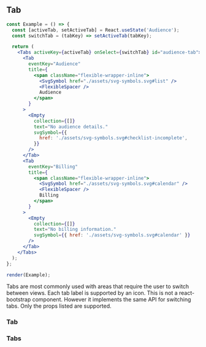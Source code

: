 
## Tab

```jsx live=true
const Example = () => {
  const [activeTab, setActiveTab] = React.useState('Audience');
  const switchTab = (tabKey) => setActiveTab(tabKey);

  return (
    <Tabs activeKey={activeTab} onSelect={switchTab} id="audience-tab">
      <Tab
        eventKey="Audience"
        title={
          <span className="flexible-wrapper-inline">
            <SvgSymbol href="./assets/svg-symbols.svg#list" />
            <FlexibleSpacer />
            Audience
          </span>
        }
      >
        <Empty
          collection={[]}
          text="No audience details."
          svgSymbol={{
            href: './assets/svg-symbols.svg#checklist-incomplete',
          }}
        />
      </Tab>
      <Tab
        eventKey="Billing"
        title={
          <span className="flexible-wrapper-inline">
            <SvgSymbol href="./assets/svg-symbols.svg#calendar" />
            <FlexibleSpacer />
            Billing
          </span>
        }
      >
        <Empty
          collection={[]}
          text="No billing information."
          svgSymbol={{ href: './assets/svg-symbols.svg#calendar' }}
        />
      </Tab>
    </Tabs>
  );
};

render(Example);
```

<DesignNotes>
  Tabs are most commonly used with areas that require the user to switch between views. Each tab label is supported by
  an icon. This is not a react-bootstrap component. However it implements the same API for switching tabs. Only the
  props listed are supported.
</DesignNotes>

### Tab

<Props componentName="Tab" />

### Tabs

<Props componentName="Tabs" />
